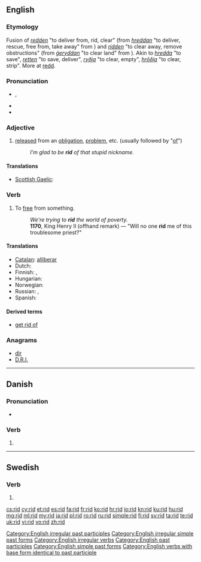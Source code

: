 {{also|riđ}}
==English==

===Etymology===
Fusion of {{etyl|enm}} ''[[redden#Middle English|redden]]'' "to deliver from, rid, clear" (from {{etyl|ang}} ''[[hreddan#Old English|hreddan]]'' "to deliver, rescue, free from, take away" from {{proto|Germanic|hradjanan|to save, deliver}}) and {{enm}} ''[[ridden#Middle English|ridden]]'' "to clear away, remove obstructions" (from {{ang}} ''[[gehryddan#Old English|ġeryddan]]'' "to clear land" from {{proto|Germanic|riudijanan|to clear}}). Akin to {{etyl|ofs|-}} ''[[hredda#Old Frisian|hredda]]'' "to save", {{etyl|de|-}} ''[[retten#German|retten]]'' "to save, deliver", {{etyl|non|-}} ''[[ryðja#Old Norse|ryðja]]'' "to clear, empty", {{non}} ''[[hróðja#Old Norse|hrōðja]]'' "to clear, strip". More at [[redd]].

===Pronunciation===
* {{IPA|/ˈrɪd/}}, {{SAMPA|/'/}}
* {{audio|en-us-rid.ogg|Audio (US)}}
* {{rhymes|ɪd}}

===Adjective===
{{en-adj|-}}

# [[released]] from an [[obligation]], [[problem]], etc. (usually followed by "[[of]]")
#: ''I’m glad to be '''rid''' of that stupid nickname.''

====Translations====
{{trans-top|released from}}
* [[Scottish Gaelic]]: {{t|gd|cuidhteas}}
{{trans-mid}}
{{trans-bottom}}

===Verb===
{{en-verb|rids|ridding|'''rid''' or '''[[ridded]]'''|'''[[rid]]''' or '''[[ridden]]'''}}

# To [[free]] from something.
#: ''We're trying to '''rid''' the world of poverty.''
#: '''1170''', King Henry II (offhand remark) — "Will no one '''rid''' me of this troublesome priest?"

====Translations====
* [[Catalan]]: [[alliberar]]
* Dutch: {{t+|nl|kwijt}}
* Finnish: {{t+|fi|vapauttaa}}, {{t+|fi|päästää}}
* Hungarian: {{t|hu|megszabadít}}
* Norwegian: {{t|no|kvitt}}
* Russian: {{t|ru|избавлять|sc=Cyrl|tr=izbavlját'}} {{impf}}, {{t|ru|избавить|sc=Cyrl|tr=izbávit'}} {{pf.}}
* Spanish: {{t-|es|liberar}}

====Derived terms====
* [[get rid of]]

===Anagrams===
* [[dir#English|dir]]
* [[D.R.I.#English|D.R.I.]]

[[Category:English irregular past participles]]
[[Category:English irregular simple past forms]]
[[Category:English irregular verbs]]
[[Category:English past participles]]
[[Category:English simple past forms]]
[[Category:English verbs with base form identical to past participle]]

----

==Danish==

===Pronunciation===
* {{IPA|/riːd/|[ʁiðˀ]|lang=da}}

===Verb===
{{infl|da|verb form}}

# {{form of|imperative|ride|lang=da}}

----

==Swedish==

===Verb===
{{infl|sv|verb form}}

# {{sv-verb-form-imp|rida}}

[[cs:rid]]
[[cy:rid]]
[[et:rid]]
[[es:rid]]
[[fa:rid]]
[[fr:rid]]
[[ko:rid]]
[[hr:rid]]
[[io:rid]]
[[kn:rid]]
[[ku:rid]]
[[hu:rid]]
[[mg:rid]]
[[ml:rid]]
[[my:rid]]
[[ja:rid]]
[[pl:rid]]
[[ro:rid]]
[[ru:rid]]
[[simple:rid]]
[[fi:rid]]
[[sv:rid]]
[[ta:rid]]
[[te:rid]]
[[uk:rid]]
[[vi:rid]]
[[vo:rid]]
[[zh:rid]]